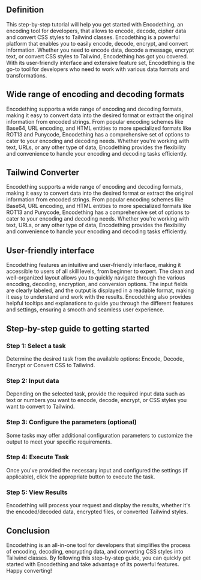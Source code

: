 ## Definition 

This step-by-step tutorial will help you get started with Encodething, an encoding tool for developers, that allows to encode, decode, cipher data and convert CSS styles to Tailwind classes. Encodething is a powerful platform that enables you to easily encode, decode, encrypt, and convert information. Whether you need to encode data, decode a message, encrypt text, or convert CSS styles to Tailwind, Encodething has got you covered. With its user-friendly interface and extensive feature set, Encodething is the go-to tool for developers who need to work with various data formats and transformations.

## Wide range of encoding and decoding formats

Encodething supports a wide range of encoding and decoding formats, making it easy to convert data into the desired format or extract the original information from encoded strings. From popular encoding schemes like Base64, URL encoding, and HTML entities to more specialized formats like ROT13 and Punycode, Encodething has a comprehensive set of options to cater to your encoding and decoding needs. Whether you're working with text, URLs, or any other type of data, Encodething provides the flexibility and convenience to handle your encoding and decoding tasks efficiently.

## Tailwind Converter

Encodething supports a wide range of encoding and decoding formats, making it easy to convert data into the desired format or extract the original information from encoded strings. From popular encoding schemes like Base64, URL encoding, and HTML entities to more specialized formats like ROT13 and Punycode, Encodething has a comprehensive set of options to cater to your encoding and decoding needs. Whether you're working with text, URLs, or any other type of data, Encodething provides the flexibility and convenience to handle your encoding and decoding tasks efficiently.

## User-friendly interface

Encodething features an intuitive and user-friendly interface, making it accessible to users of all skill levels, from beginner to expert. The clean and well-organized layout allows you to quickly navigate through the various encoding, decoding, encryption, and conversion options. The input fields are clearly labeled, and the output is displayed in a readable format, making it easy to understand and work with the results. Encodething also provides helpful tooltips and explanations to guide you through the different features and settings, ensuring a smooth and seamless user experience.

## Step-by-step guide to getting started

### Step 1: Select a task

Determine the desired task from the available options: Encode, Decode, Encrypt or Convert CSS to Tailwind.


### Step 2: Input data

Depending on the selected task, provide the required input data such as text or numbers you want to encode, decode, encrypt, or CSS styles you want to convert to Tailwind.


### Step 3: Configure the parameters (optional)

Some tasks may offer additional configuration parameters to customize the output to meet your specific requirements.

### Step 4: Execute Task

Once you've provided the necessary input and configured the settings (if applicable), click the appropriate button to execute the task. 

### Step 5: View Results

Encodething will process your request and display the results, whether it's the encoded/decoded data, encrypted files, or converted Tailwind styles. 

## Conclusion

Encodething is an all-in-one tool for developers that simplifies the process of encoding, decoding, encrypting data, and converting CSS styles into Tailwind classes. By following this step-by-step guide, you can quickly get started with Encodething and take advantage of its powerful features. Happy converting!